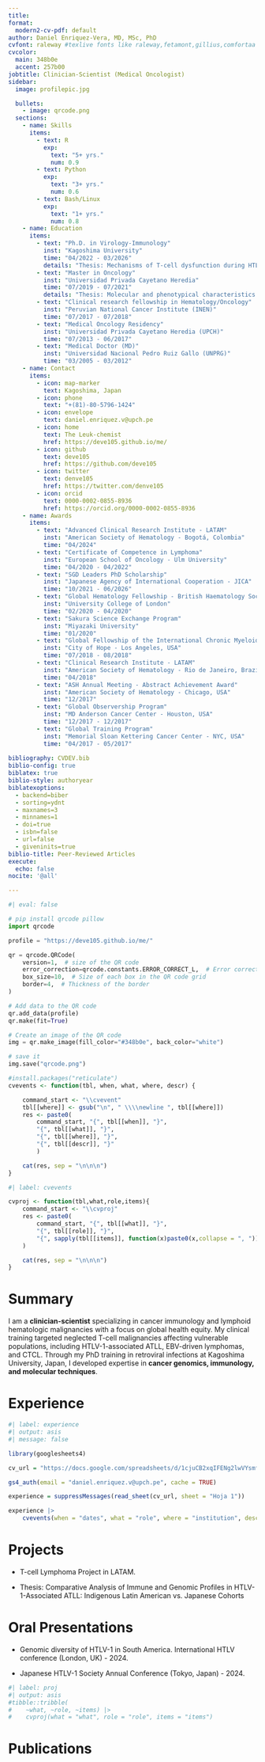 ```yaml
---
title: 
format:
  modern2-cv-pdf: default
author: Daniel Enriquez-Vera, MD, MSc, PhD
cvfont: raleway #texlive fonts like raleway,fetamont,gillius,comfortaa
cvcolor: 
  main: 348b0e
  accent: 257b00
jobtitle: Clinician-Scientist (Medical Oncologist)
sidebar:
  image: profilepic.jpg

  bullets:
    - image: qrcode.png
  sections: 
    - name: Skills
      items:
        - text: R
          exp: 
            text: "5+ yrs."
            num: 0.9
        - text: Python
          exp: 
            text: "3+ yrs."
            num: 0.6
        - text: Bash/Linux
          exp: 
            text: "1+ yrs."
            num: 0.8
    - name: Education
      items:
        - text: "Ph.D. in Virology-Immunology"
          inst: "Kagoshima University"
          time: "04/2022 - 03/2026"
          details: "Thesis: Mechanisms of T-cell dysfunction during HTLV-1 to ATLL progression"
        - text: "Master in Oncology"
          inst: "Universidad Privada Cayetano Heredia"
          time: "07/2019 - 07/2021"
          details: "Thesis: Molecular and phenotypical characteristics of ATL-HTLV-1 in a Peruvian cohort"
        - text: "Clinical research fellowship in Hematology/Oncology"
          inst: "Peruvian National Cancer Institute (INEN)"
          time: "07/2017 - 07/2018"
        - text: "Medical Oncology Residency"
          inst: "Universidad Privada Cayetano Heredia (UPCH)"
          time: "07/2013 - 06/2017"
        - text: "Medical Doctor (MD)"
          inst: "Universidad Nacional Pedro Ruiz Gallo (UNPRG)"
          time: "03/2005 - 03/2012"
    - name: Contact
      items:
        - icon: map-marker
          text: Kagoshima, Japan
        - icon: phone
          text: "+(81)-80-5796-1424"
        - icon: envelope
          text: daniel.enriquez.v@upch.pe
        - icon: home
          text: The Leuk-chemist
          href: https://deve105.github.io/me/
        - icon: github
          text: deve105
          href: https://github.com/deve105
        - icon: twitter
          text: denve105
          href: https://twitter.com/denve105
        - icon: orcid
          text: 0000-0002-0855-8936
          href: https://orcid.org/0000-0002-0855-8936
    - name: Awards
      items:
        - text: "Advanced Clinical Research Institute - LATAM"
          inst: "American Society of Hematology - Bogotá, Colombia"
          time: "04/2024"
        - text: "Certificate of Competence in Lymphoma"
          inst: "European School of Oncology - Ulm University"
          time: "04/2020 - 04/2022"
        - text: "SGD Leaders PhD Scholarship"
          inst: "Japanese Agency of International Cooperation - JICA"
          time: "10/2021 - 06/2026"
        - text: "Global Hematology Fellowship - British Haematology Society"
          inst: "University College of London"
          time: "02/2020 - 04/2020"
        - text: "Sakura Science Exchange Program"
          inst: "Miyazaki University"
          time: "01/2020"
        - text: "Global Fellowship of the International Chronic Myeloid Leukemia Foundation"
          inst: "City of Hope - Los Angeles, USA"
          time: "07/2018 - 08/2018"
        - text: "Clinical Research Institute - LATAM"
          inst: "American Society of Hematology - Rio de Janeiro, Brazil"
          time: "04/2018"
        - text: "ASH Annual Meeting - Abstract Achievement Award" 
          inst: "American Society of Hematology - Chicago, USA"
          time: "12/2017"   
        - text: "Global Observership Program" 
          inst: "MD Anderson Cancer Center - Houston, USA"
          time: "12/2017 - 12/2017"
        - text: "Global Training Program" 
          inst: "Memorial Sloan Kettering Cancer Center - NYC, USA"
          time: "04/2017 - 05/2017"
     
bibliography: CVDEV.bib
biblio-config: true
biblatex: true
biblio-style: authoryear
biblatexoptions:
  - backend=biber
  - sorting=ydnt
  - maxnames=3
  - minnames=1
  - doi=true
  - isbn=false
  - url=false
  - giveninits=true
biblio-title: Peer-Reviewed Articles
execute: 
  echo: false
nocite: '@all'

---
```


```python
#| eval: false

# pip install qrcode pillow
import qrcode

profile = "https://deve105.github.io/me/"

qr = qrcode.QRCode(
    version=1,  # size of the QR code
    error_correction=qrcode.constants.ERROR_CORRECT_L,  # Error correction level
    box_size=10,  # Size of each box in the QR code grid
    border=4,  # Thickness of the border
)

# Add data to the QR code
qr.add_data(profile)
qr.make(fit=True)

# Create an image of the QR code
img = qr.make_image(fill_color="#348b0e", back_color="white")

# save it
img.save("qrcode.png")
```

```r
#install.packages("reticulate")
cvevents <- function(tbl, when, what, where, descr) {

    command_start <- "\\cvevent"
    tbl[[where]] <- gsub("\n", " \\\\newline ", tbl[[where]])
    res <- paste0(
        command_start, "{", tbl[[when]], "}", 
        "{", tbl[[what]], "}",
        "{", tbl[[where]], "}",
        "{", tbl[[descr]], "}"
        )

    cat(res, sep = "\n\n\n")
}
```
```r
#| label: cvevents

cvproj <- function(tbl,what,role,items){
    command_start <- "\\cvproj"
    res <- paste0(
        command_start, "{", tbl[[what]], "}",
        "{", tbl[[role]], "}",
        "{", sapply(tbl[[items]], function(x)paste0(x,collapse = ", ")), "}"
    )

    cat(res, sep = "\n\n\n")
}
```

# Summary

I am a **clinician-scientist** specializing in cancer immunology and lymphoid hematologic malignancies with a focus on global health equity. My clinical training targeted neglected T-cell malignancies affecting vulnerable populations, including HTLV-1-associated ATLL, EBV-driven lymphomas, and CTCL. Through my PhD training in retroviral infections at Kagoshima University, Japan, I developed expertise in **cancer genomics, immunology, and molecular techniques**.

# Experience
```r
#| label: experience
#| output: asis
#| message: false

library(googlesheets4)

cv_url = "https://docs.google.com/spreadsheets/d/1cjuCB2xqIFENg2lwVYsmfMwWF-rlHCatq7cCVxlIJJY/edit?gid=0#gid=0"

gs4_auth(email = "daniel.enriquez.v@upch.pe", cache = TRUE)

experience = suppressMessages(read_sheet(cv_url, sheet = "Hoja 1"))

experience |>
    cvevents(when = "dates", what = "role", where = "institution", descr = "details")


```

# Projects

* T-cell Lymphoma Project in LATAM.

* Thesis: Comparative Analysis of Immune and Genomic Profiles in HTLV-1-Associated ATLL: Indigenous Latin American vs. Japanese Cohorts

# Oral Presentations

* Genomic diversity of HTLV-1 in South America. International HTLV conference (London, UK) - 2024.

* Japanese HTLV-1 Society Annual Conference (Tokyo, Japan) - 2024.

```r
#| label: proj
#| output: asis
#tibble::tribble(
#    ~what, ~role, ~items) |>
#    cvproj(what = "what", role = "role", items = "items")

```

# Publications